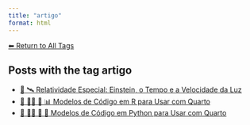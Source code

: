 ```yaml
---
title: "artigo"
format: html
---
```


[⬅ Return to All Tags](../tags.qmd)

## Posts with the tag **artigo**

- [📘 🛰️ Relatividade Especial: Einstein, o Tempo e a Velocidade da Luz](/posts/physics/relatividade-especial.html)
- [📘 👨‍💻 📄 📊 Modelos de Código em R para Usar com Quarto](/posts/programming/r/modelos-r-quarto.html)
- [📘 👨‍💻 📄 🐍 Modelos de Código em Python para Usar com Quarto](/posts/programming/python/modelos-python-quarto.html)
